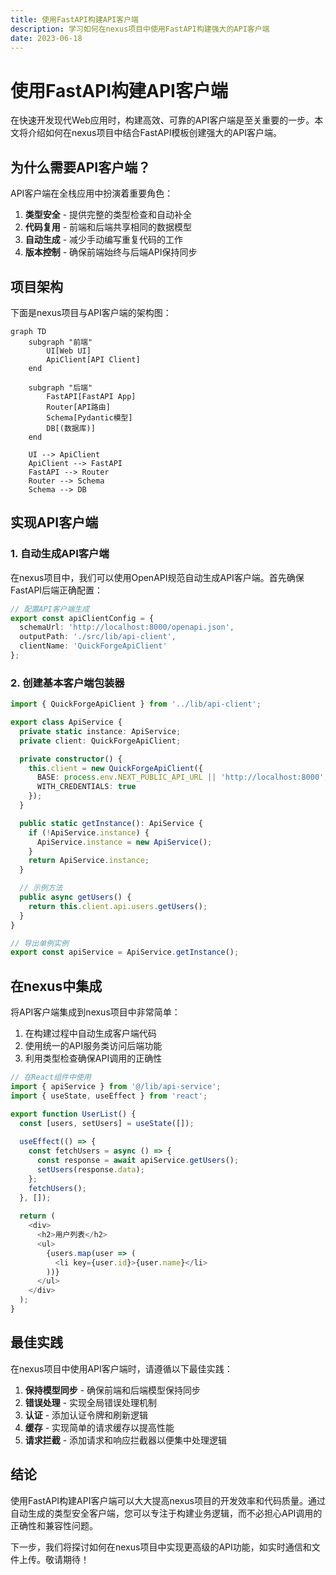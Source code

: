 ```yaml
---
title: 使用FastAPI构建API客户端
description: 学习如何在nexus项目中使用FastAPI构建强大的API客户端
date: 2023-06-18
---
```


# 使用FastAPI构建API客户端

在快速开发现代Web应用时，构建高效、可靠的API客户端是至关重要的一步。本文将介绍如何在nexus项目中结合FastAPI模板创建强大的API客户端。

## 为什么需要API客户端？

API客户端在全栈应用中扮演着重要角色：

1. **类型安全** - 提供完整的类型检查和自动补全
2. **代码复用** - 前端和后端共享相同的数据模型
3. **自动生成** - 减少手动编写重复代码的工作
4. **版本控制** - 确保前端始终与后端API保持同步

## 项目架构

下面是nexus项目与API客户端的架构图：

```mermaid
graph TD
    subgraph "前端"
        UI[Web UI]
        ApiClient[API Client]
    end
    
    subgraph "后端"
        FastAPI[FastAPI App]
        Router[API路由]
        Schema[Pydantic模型]
        DB[(数据库)]
    end
    
    UI --> ApiClient
    ApiClient --> FastAPI
    FastAPI --> Router
    Router --> Schema
    Schema --> DB
```

## 实现API客户端

### 1. 自动生成API客户端

在nexus项目中，我们可以使用OpenAPI规范自动生成API客户端。首先确保FastAPI后端正确配置：

```typescript
// 配置API客户端生成
export const apiClientConfig = {
  schemaUrl: 'http://localhost:8000/openapi.json',
  outputPath: './src/lib/api-client',
  clientName: 'QuickForgeApiClient'
};
```

### 2. 创建基本客户端包装器

```typescript
import { QuickForgeApiClient } from '../lib/api-client';

export class ApiService {
  private static instance: ApiService;
  private client: QuickForgeApiClient;

  private constructor() {
    this.client = new QuickForgeApiClient({
      BASE: process.env.NEXT_PUBLIC_API_URL || 'http://localhost:8000',
      WITH_CREDENTIALS: true
    });
  }

  public static getInstance(): ApiService {
    if (!ApiService.instance) {
      ApiService.instance = new ApiService();
    }
    return ApiService.instance;
  }

  // 示例方法
  public async getUsers() {
    return this.client.api.users.getUsers();
  }
}

// 导出单例实例
export const apiService = ApiService.getInstance();
```

## 在nexus中集成

将API客户端集成到nexus项目中非常简单：

1. 在构建过程中自动生成客户端代码
2. 使用统一的API服务类访问后端功能
3. 利用类型检查确保API调用的正确性

```typescript
// 在React组件中使用
import { apiService } from '@/lib/api-service';
import { useState, useEffect } from 'react';

export function UserList() {
  const [users, setUsers] = useState([]);
  
  useEffect(() => {
    const fetchUsers = async () => {
      const response = await apiService.getUsers();
      setUsers(response.data);
    };
    fetchUsers();
  }, []);
  
  return (
    <div>
      <h2>用户列表</h2>
      <ul>
        {users.map(user => (
          <li key={user.id}>{user.name}</li>
        ))}
      </ul>
    </div>
  );
}
```

## 最佳实践

在nexus项目中使用API客户端时，请遵循以下最佳实践：

1. **保持模型同步** - 确保前端和后端模型保持同步
2. **错误处理** - 实现全局错误处理机制
3. **认证** - 添加认证令牌和刷新逻辑
4. **缓存** - 实现简单的请求缓存以提高性能
5. **请求拦截** - 添加请求和响应拦截器以便集中处理逻辑

## 结论

使用FastAPI构建API客户端可以大大提高nexus项目的开发效率和代码质量。通过自动生成的类型安全客户端，您可以专注于构建业务逻辑，而不必担心API调用的正确性和兼容性问题。

下一步，我们将探讨如何在nexus项目中实现更高级的API功能，如实时通信和文件上传。敬请期待！ 